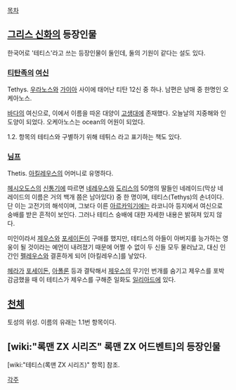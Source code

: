 [[목차]]

== [[그리스 신화]]의 등장인물 ==
한국어로 '테티스'라고 쓰는 등장인물이 둘인데, 둘의 기원이 같다는 설도 있다.

=== [[티탄]]족의 [[여신]] ===
Tethys. [[우라노스]]와 [[가이아]] 사이에 태어난 티탄 12신 중 하나. 남편은 남매 중 한명인 오케아노스.

[[바다]]의 여신으로, 이에서 이름을 따온 대양이 [[고생대]]에 존재했다. 오늘날의 지중해와 인도양이 되었다. 오케아노스는 ocean의 어원이 되었다.

1.2. 항목의 테티스와 구별하기 위해 테튀스 라고 표기하는 책도 있다.
=== [[님프]] ===
Thetis. [[아킬레우스]]의 어머니로 유명하다.

[[헤시오도스]]의 [[신통기]]에 따르면 [[네레우스]]와 [[도리스]]의 50명의 딸들인 네레이드(막상 네레이드의 이름은 거의 백개 쯤은 남아있다) 중 한 명이며, 테티스(Tethys)의 손녀이다. 단 이는 고전기의 해석이며, 그보다 이른 [[아르카익기]]에는 라코니아 등지에서 여신으로 숭배를 받은 흔적이 보인다. 그러나 테티스 숭배에 대한 자세한 내용은 밝혀져 있지 않다. 

미인이라서 [[제우스]]와 [[포세이돈]]이 구애를 했지만, 테티스의 아들이 아버지를 능가하는 영웅이 될 것이라는 예언이 내려졌기 때문에 어쩔 수 없이 두 신들 모두 물러났고, 대신 인간인 [[펠레우스]]와 결혼하게 되어 [아킬레우스]를 낳았다. 

[[헤라]]가 [[포세이돈]], [[아폴론]] 등과 결탁해서 [[제우스]]의 무기인 번개를 숨기고 제우스를 포박 감금했을 때 이 테티스가 제우스를 구해준 일화도 [[일리아드]]에 있다.

== [[천체]] ==
토성의 위성. 이름의 유래는 1.1번 항목이다.

== [wiki:"록맨 ZX 시리즈" 록맨 ZX 어드벤트]의 등장인물 ==
[wiki:"테티스(록맨 ZX 시리즈)" 항목] 참조.

[[각주]]
